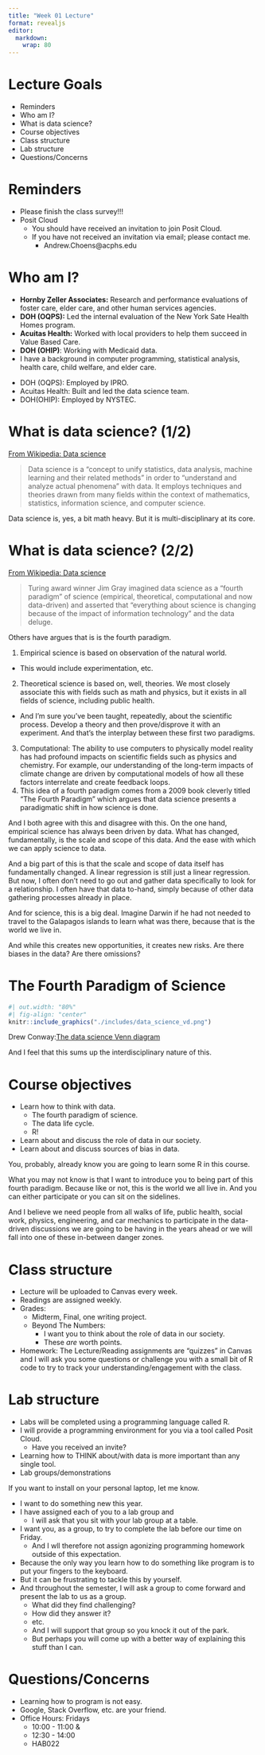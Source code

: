 ```yaml
---
title: "Week 01 Lecture"
format: revealjs
editor: 
  markdown: 
    wrap: 80
---
```




# Lecture Goals

- Reminders
- Who am I?
- What is data science?
- Course objectives
- Class structure
- Lab structure
- Questions/Concerns



# Reminders

-   Please finish the class survey!!!
-   Posit Cloud
    -   You should have received an invitation to join Posit Cloud.
    -   If you have not received an invitation via email; please contact me.
        -   Andrew.Choens@acphs.edu



# Who am I?

- **Hornby Zeller Associates:** Research and performance evaluations of foster care, elder care, and other human services agencies.
- **DOH (OQPS):** Led the internal evaluation of the New York Sate Health Homes program.
- **Acuitas Health:** Worked with local providers to help them succeed in Value Based Care.
- **DOH (OHIP)**: Working with Medicaid data.
- I have a background in computer programming, statistical analysis, health care, child welfare, and elder care.

::: {.notes}
- DOH (OQPS): Employed by IPRO.
- Acuitas Health: Built and led the data science team.
- DOH(OHIP): Employed by NYSTEC.
:::



# What is data science? (1/2)

[From Wikipedia: Data science](https://en.wikipedia.org/wiki/Data_science)

> Data science is a "concept to unify statistics, data analysis, machine
> learning and their related methods" in order to "understand and analyze actual
> phenomena" with data. It employs techniques and theories drawn from many
> fields within the context of mathematics, statistics, information science, and
> computer science.

::: {.notes}
Data science is, yes, a bit math heavy. But it is multi-disciplinary at its core.
:::



# What is data science? (2/2)

[From Wikipedia: Data science](https://en.wikipedia.org/wiki/Data_science)

> Turing award winner Jim Gray imagined data science as a "fourth paradigm" of
> science (empirical, theoretical, computational and now data-driven) and
> asserted that "everything about science is changing because of the impact of
> information technology" and the data deluge.

::: {.notes}
Others have argues that is is the fourth paradigm.

1. Empirical science is based on observation of the natural world.
  - This would include experimentation, etc.
2. Theoretical science is based on, well, theories. We most closely associate this with fields such as math and physics, but it exists in all fields of science, including public health.
  - And I'm sure you've been taught, repeatedly, about the scientific process. Develop a theory and then prove/disprove it with an experiment. And that's the interplay between these first two paradigms.
3. Computational: The ability to use computers to physically model reality has had profound impacts on scientific fields such as physics and chemistry. For example, our understanding of the long-term impacts of climate change are driven by computational models of how all these factors interrelate and create feedback loops.
4. This idea of a fourth paradigm comes from a 2009 book cleverly titled "The Fourth Paradigm" which argues that data science presents a paradigmatic shift in how science is done.

And I both agree with this and disagree with this. On the one hand, empirical science has always been driven by data. What has changed, fundamentally, is the scale and scope of this data. And the ease with which we can apply science to data.

And a big part of this is that the scale and scope of data itself has fundamentally changed. A linear regression is still just a linear regression. But now, I often don't need to go out and gather data specifically to look for a relationship. I often have that data to-hand, simply because of other data gathering processes already in place.

And for science, this is a big deal. Imagine Darwin if he had not needed to travel to the Galapagos islands to learn what was there, because that is the world we live in.

And while this creates new opportunities, it creates new risks. Are there biases in the data? Are there omissions?
:::



# The Fourth Paradigm of Science

```r
#| out.width: "80%"
#| fig-align: "center"
knitr::include_graphics("./includes/data_science_vd.png")
```

Drew Conway:[The data science Venn
diagram](http://drewconway.com/zia/2013/3/26/the-data-science-venn-diagram)

::: {.notes}
And I feel that this sums up the interdisciplinary nature of this.
:::


# Course objectives

- Learn how to think with data.
    - The fourth paradigm of science.
    - The data life cycle.
    - R!
- Learn about and discuss the role of data in our society.
- Learn about and discuss sources of bias in data.

::: {.notes}
You, probably, already know you are going to learn some R in this course.

What you may not know is that I want to introduce you to being part of this fourth paradigm. Because like or not, this is the world we all live in. And you can either participate or you can sit on the sidelines. 

And I believe we need people from all walks of life, public health, social work, physics, engineering, and car mechanics to participate in the data-driven discussions we are going to be having in the years ahead or we will fall into one of these in-between danger zones.
:::



# Class structure

- Lecture will be uploaded to Canvas every week.
- Readings are assigned weekly.
- Grades:
  - Midterm, Final, one writing project.
  - Beyond The Numbers:
    - I want you to think about the role of data in our society.
    - These *are* worth points.
- Homework: The Lecture/Reading assignments are "quizzes" in Canvas and I will ask you some questions or challenge you with a small bit of R code to try to track your understanding/engagement with the class.



# Lab structure

- Labs will be completed using a programming language called R.
- I will provide a programming environment for you via a tool called Posit Cloud.
  - Have you received an invite?
- Learning how to THINK about/with data is more important than any single tool.
- Lab groups/demonstrations

If you want to install on your personal laptop, let me know.

::: {.notes}
- I want to do something new this year.
- I have assigned each of you to a lab group and
  - I will ask that you sit with your lab group at a table.
- I want you, as a group, to try to complete the lab before our time on Friday.
  - And I wll therefore not assign agonizing programming homework outside of this expectation.
- Because the only way you learn how to do something like program is to put your fingers to the keyboard.
- But it can be frustrating to tackle this by yourself.
- And throughout the semester, I will ask a group to come forward and present the lab to us as a group.
  - What did they find challenging?
  - How did they answer it?
  - etc.
  - And I will support that group so you knock it out of the park.
  - But perhaps you will come up with a better way of explaining this stuff than I can.
:::



# Questions/Concerns

- Learning how to program is not easy.
- Google, Stack Overflow, etc. are your friend.
- Office Hours: Fridays
  - 10:00 - 11:00 &
  - 12:30 - 14:00
  - HAB022